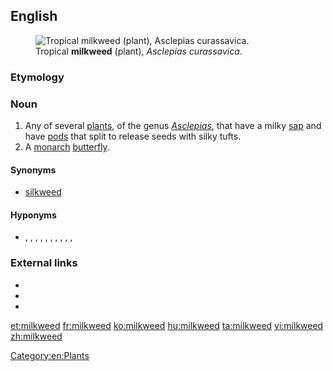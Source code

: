 ==English==
[[File:Asclepias_curassavica13.jpg|thumb|Tropical '''milkweed''' (plant), ''Asclepias curassavica''.]]
===Etymology===
{{compound|milk|weed|lang=en}}

===Noun===
{{en-noun}}

# Any of several [[plant]]s, of the genus ''[[Asclepias]]'', that have a milky [[sap]] and have [[pod]]s that split to release seeds with silky tufts.
# A [[monarch]] [[butterfly]].

====Synonyms====
* [[silkweed]]

====Hyponyms====
* {{sense|plants in genus ''Asclepias''}} {{vern|common milkweed|pedia=1}}, {{vern|clasping milkweed|pedia=1}}, {{vern|butterfly milkweed|pedia=1}}, {{vern|fourleaf milkweed|pedia=1}}, {{vern|green comet milkweed|pedia=1}}, {{vern|poke milkweed|pedia=1}}, {{vern|purple milkweed|pedia=1}}, {{vern|red milkweed|pedia=1}}, {{vern|redring milkweed|pedia=1}}, {{vern|swamp milkweed|pedia=1}}, {{vern|whorled milkweed|pedia=1}}

===External links===
* {{pedia}}
* {{specieslite|Asclepias}}
* {{R:USDA Plants|ASCLE}}

[[Category:en:Plants]]

[[et:milkweed]]
[[fr:milkweed]]
[[ko:milkweed]]
[[hu:milkweed]]
[[ta:milkweed]]
[[vi:milkweed]]
[[zh:milkweed]]
